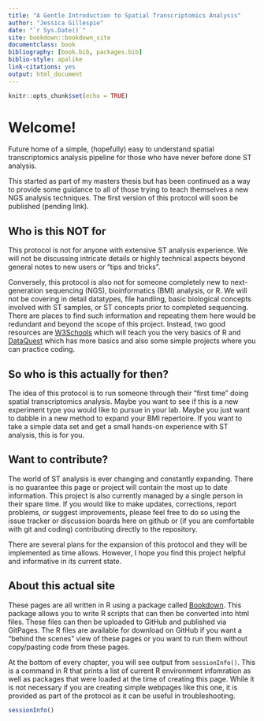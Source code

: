 ```yaml
---
title: "A Gentle Introduction to Spatial Transcriptomics Analysis"
author: "Jessica Gillespie"
date: "`r Sys.Date()`"
site: bookdown::bookdown_site
documentclass: book
bibliography: [book.bib, packages.bib]
biblio-style: apalike
link-citations: yes
output: html_document
---
```


```r
knitr::opts_chunk$set(echo = TRUE)
```

# Welcome!
Future home of a simple, (hopefully) easy to understand spatial transcriptomics analysis pipeline for those who have never before done ST analysis.

This started as part of my masters thesis but has been continued as a way to provide some guidance to all of those trying to teach themselves a new NGS analysis techniques. The first version of this protocol will soon be published (pending link).

## Who is this NOT for
This protocol is not for anyone with extensive ST analysis experience. We will not be discussing intricate details or highly technical aspects beyond general notes to new users or "tips and tricks".

Conversely, this protocol is also not for someone completely new to next-generation sequencing (NGS), bioinformatics (BMI) analysis, or R. We will not be covering in detail datatypes, file handling, basic biological concepts involved with ST samples, or ST concepts prior to completed sequencing. There are places to find such information and repeating them here would be redundant and beyond the scope of this project. Instead, two good resources are [W3Schools](https://www.w3schools.com/r/default.asp) which will teach you the very basics of R and [DataQuest](https://www.dataquest.io/blog/learn-r-for-data-science/) which has more basics and also some simple projects where you can practice coding.

## So who is this actually for then?
The idea of this protocol is to run someone through their "first time" doing spatial transcriptomics analysis. Maybe you want to see if this is a new experiment type you would like to pursue in your lab. Maybe you just want to dabble in a new method to expand your BMI repertoire. If you want to take a simple data set and get a small hands-on experience with ST analysis, this is for you.

## Want to contribute?
The world of ST analysis is ever changing and constantly expanding. There is no guarantee this page or project will contain the most up to date information. This project is also currently managed by a single person in their spare time. If you would like to make updates, corrections, report problems, or suggest improvements, please feel free to do so using the issue tracker or discussion boards here on github or (if you are comfortable with git and coding) contributing directly to the repository.

There are several plans for the expansion of this protocol and they will be implemented as time allows. However, I hope you find this project helpful and informative in its current state.

## About this actual site
These pages are all written in R using a package called [Bookdown](https://bookdown.org/). This package allows you to write R scripts that can then be converted into html files. These files can then be uploaded to GitHub and published via GitPages. The R files are available for download on GitHub if you want a "behind the scenes" view of these pages or you want to run them without copy/pasting code from these pages.





At the bottom of every chapter, you will see output from `sessionInfo()`. This is a command in R that prints a list of current R environment infomration as well as packages that were loaded at the time of creating this page. While it is not necessary if you are creating simple webpages like this one, it is provided as part of the protocol as it can be useful in troubleshooting.

``` r
sessionInfo()
```

<!--chapter:end:index.Rmd-->

